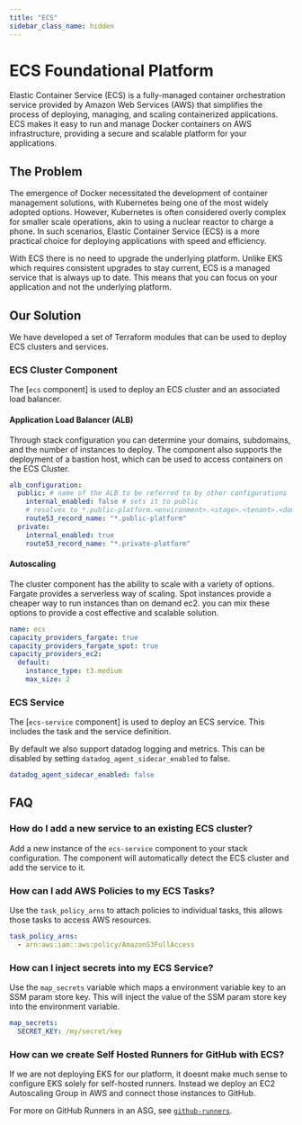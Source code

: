 ```yaml
---
title: "ECS"
sidebar_class_name: hidden
---
```


# ECS Foundational Platform

Elastic Container Service (ECS) is a fully-managed container orchestration service provided by Amazon Web Services (AWS)
that simplifies the process of deploying, managing, and scaling containerized applications. ECS makes it easy to run and
manage Docker containers on AWS infrastructure, providing a secure and scalable platform for your applications.


<ReactPlayer controls url="https://docs.cloudposse.com/assets/refarch/handoffs/ecs.mp4" />

## The Problem

The emergence of Docker necessitated the development of container management solutions, with Kubernetes being one of the
most widely adopted options. However, Kubernetes is often considered overly complex for smaller scale operations, akin
to using a nuclear reactor to charge a phone. In such scenarios, Elastic Container Service (ECS) is a more practical
choice for deploying applications with speed and efficiency.

With ECS there is no need to upgrade the underlying platform. Unlike EKS which requires consistent upgrades to stay
current, ECS is a managed service that is always up to date. This means that you can focus on your application and not
the underlying platform.

## Our Solution

We have developed a set of Terraform modules that can be used to deploy ECS clusters and services.

### ECS Cluster Component

The [`ecs` component] is used to deploy an ECS cluster and an associated load balancer.

#### Application Load Balancer (ALB)

Through stack configuration you can determine your domains, subdomains, and the number of instances to deploy. The
component also supports the deployment of a bastion host, which can be used to access containers on the ECS Cluster.

```yaml
alb_configuration:
  public: # name of the ALB to be referred to by other configurations
    internal_enabled: false # sets it to public
    # resolves to *.public-platform.<environment>.<stage>.<tenant>.<domain>.<tld>
    route53_record_name: "*.public-platform"
  private:
    internal_enabled: true
    route53_record_name: "*.private-platform"
```

#### Autoscaling

The cluster component has the ability to scale with a variety of options. Fargate provides a serverless way of scaling.
Spot instances provide a cheaper way to run instances than on demand ec2. you can mix these options to provide a cost
effective and scalable solution.

```yaml
name: ecs
capacity_providers_fargate: true
capacity_providers_fargate_spot: true
capacity_providers_ec2:
  default:
    instance_type: t3.medium
    max_size: 2
```

### ECS Service

The [`ecs-service` component] is used to deploy an ECS service. This includes the task and the service definition.

By default we also support datadog logging and metrics. This can be disabled by setting `datadog_agent_sidecar_enabled`
to false.

```yaml
datadog_agent_sidecar_enabled: false
```

## FAQ

### How do I add a new service to an existing ECS cluster?

Add a new instance of the `ecs-service` component to your stack configuration. The component will automatically detect
the ECS cluster and add the service to it.

### How can I add AWS Policies to my ECS Tasks?

Use the `task_policy_arns` to attach policies to individual tasks, this allows those tasks to access AWS resources.

```yaml
task_policy_arns:
  - arn:aws:iam::aws:policy/AmazonS3FullAccess
```

### How can I inject secrets into my ECS Service?

Use the `map_secrets` variable which maps a environment variable key to an SSM param store key. This will inject the
value of the SSM param store key into the environment variable.

```yaml
map_secrets:
  SECRET_KEY: /my/secret/key
```

### How can we create Self Hosted Runners for GitHub with ECS?

If we are not deploying EKS for our platform, it doesnt make much sense to configure EKS solely for self-hosted runners.
Instead we deploy an EC2 Autoscaling Group in AWS and connect those instances to GitHub.

For more on GitHub Runners in an ASG, see [`github-runners`](/components/library/aws/github-runners/).
